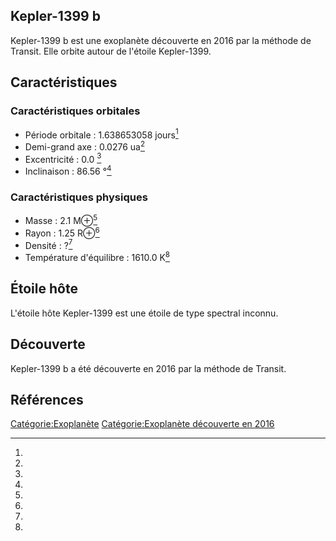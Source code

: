 == Kepler-1399 b ==

{{Infobox Exoplanète
| nom = Kepler-1399 b
| image = 
| légende = 
| étoile = Kepler-1399
| constellation = 
| ascension_droite = 
| déclinaison = 
| distance = ?
| type_spectral = ?
| masse = 2.1 M⊕<ref></ref>
| rayon = 1.25 R⊕<ref></ref>
| densité = ?<ref></ref>
| gravité = ?<ref></ref>
| température = 1610.0 K<ref></ref>
| période = 1.638653058 j<ref></ref>
| demi_grand_axe = 0.0276 ua<ref></ref>
| excentricité = 0.0 <ref></ref>
| inclinaison = 86.56 °<ref></ref>
| méthode_découverte = Transit
| date_découverte = 2016
| statut = Confirmée
}}

Kepler-1399 b est une exoplanète découverte en 2016 par la méthode de Transit. Elle orbite autour de l'étoile Kepler-1399.

== Caractéristiques ==

=== Caractéristiques orbitales ===
* Période orbitale : 1.638653058 jours<ref></ref>
* Demi-grand axe : 0.0276 ua<ref></ref>
* Excentricité : 0.0 <ref></ref>
* Inclinaison : 86.56 °<ref></ref>

=== Caractéristiques physiques ===
* Masse : 2.1 M⊕<ref></ref>
* Rayon : 1.25 R⊕<ref></ref>
* Densité : ?<ref></ref>
* Température d'équilibre : 1610.0 K<ref></ref>

== Étoile hôte ==

{{Infobox Étoile
| nom = Kepler-1399
| image = 
| légende = 
| constellation = 
| ascension_droite = 
| déclinaison = 
| distance = ?
| type_spectral = ?
| magnitude_absolue = 
| magnitude_apparente = 
| masse = ?<ref></ref>
| rayon = ?<ref></ref>
| température = ?<ref></ref>
| métallicité = ?<ref></ref>
| âge = ?<ref></ref>
}}

L'étoile hôte Kepler-1399 est une étoile de type spectral inconnu.

== Découverte ==

Kepler-1399 b a été découverte en 2016 par la méthode de Transit.

== Références ==
<references />

[[Catégorie:Exoplanète]]
[[Catégorie:Exoplanète découverte en 2016]]
